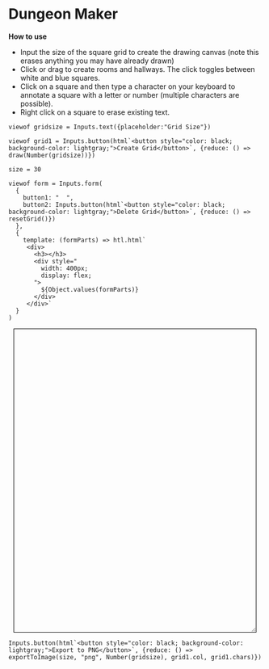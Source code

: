 # Dungeon Maker

**How to use**

- Input the size of the square grid to create the drawing canvas (note this erases anything you may have already drawn)
- Click or drag to create rooms and hallways. The click toggles between white and blue squares.
- Click on a square and then type a character on your keyboard to annotate a square with a letter or number (multiple characters are possible). 
- Right click on a square to erase existing text. 



```{ojs}
viewof gridsize = Inputs.text({placeholder:"Grid Size"})

viewof grid1 = Inputs.button(html`<button style="color: black; background-color: lightgray;">Create Grid</button>`, {reduce: () =>  draw(Number(gridsize))})

```


```{ojs}
size = 30

viewof form = Inputs.form(
  {
    button1: "  ",
    button2: Inputs.button(html`<button style="color: black; background-color: lightgray;">Delete Grid</button>`, {reduce: () => resetGrid()})
  },
  {
    template: (formParts) => htl.html`
     <div>
       <h3></h3>
       <div style="
         width: 400px;
         display: flex;
       ">
         ${Object.values(formParts)}
       </div>
     </div>`
  }
)
```

:::{.column-screen-inset}




```{=html}
<div style="width:95%; height:600px; border: 1px solid black; resize:both; overflow:auto; margin:10px; align:center;">
  <style>
    #grid {
      display: grid;
      gap: 0px;
    }
    .square {
      width: 30px;
      height: 30px;
      display: inline-block;
      border: 1px solid rgba(0, 0, 0, 0.3);
      background-color: white;
      color:rgba(218, 118, 118, 1);
      text-align: center;
      vertical-align: center;
    }
  </style>
  <div id="grid"></div>
  <canvas></canvas>


  <script>

function resetGrid() {
    var grid = document.getElementById('grid');
    while (grid.firstChild) {
        grid.removeChild(grid.firstChild);
    }
}

function draw (nums) {
   // Get the grid element and export button
   resetGrid();
   var grid = document.getElementById('grid');
   // var exportBtn = document.getElementById('exportBtn');


   var squareSize = 30
   var num = nums

   // Create an array to store the colors of each square
   var colors = []
   var characters = []

   // Create the grid of squares
  function createGrid(numSquares) {
    colors = Array(numSquares * numSquares).fill('white');
    characters = Array(numSquares * numSquares).fill('');
        

    for (var i = 0; i < numSquares; i++) {
      for (var j = 0; j < numSquares; j++) {
        var square = document.createElement('div');

        // Initialize the square's string array



        square.className = 'square';

        square.dataset.squareStrings = JSON.stringify([]);
        square.setAttribute('tabindex', '0'); // Make the square focusable
        square.addEventListener('mousedown', startDrag);
        square.addEventListener('mouseover', changeColor);
        square.addEventListener('mouseup', stopDrag);
        square.addEventListener('click', changeColor);
        square.addEventListener('keydown', function (event) {
          console.log ("event", event)
          var index = Array.prototype.indexOf.call(grid.children, this);

          var squareStrings = JSON.parse(this.dataset.squareStrings);

          var char = event.key;

         if (
            event.code === 'ShiftLeft' ||
            event.code === 'ShiftRight'
          ) {
            // Ignore Shift key press
            return;
          }

          if (event.shiftKey && char.length === 1) {
            // Adjust the character if Shift key is pressed
            char = char.toUpperCase();
          }
          console.log(char)
          squareStrings.push(char);
          this.textContent = squareStrings.join('');
          this.dataset.squareStrings = JSON.stringify(squareStrings);
          characters[index] = this.textContent;

         });
        square.addEventListener('contextmenu', function (event) {
          event.preventDefault();
          var index = Array.prototype.indexOf.call(grid.children, this);
          this.textContent = '';
          this.dataset.squareStrings = JSON.stringify([]);
          characters[index] = ""
        });
        grid.appendChild(square);
        grid.style.width = `${numSquares * squareSize}px`
        grid.style.gridTemplateColumns = `repeat(${numSquares}, minmax(0, 1fr))`
        grid.style.gridTemplateRows = `repeat(${numSquares}, minmax(0, 1fr))`
           }
       }
   }

   // Variables to track dragging
   var isDragging = false;

   // Start dragging the mouse
   function startDrag() {
       isDragging = true;
       changeColor.call(this); // Change color of the square immediately when mouse is pressed down
   }

   // Change the color of a square
   function changeColor() {
       var index = Array.prototype.indexOf.call(grid.children, this);
       // event.preventDefault(); 

       console.log(event.type) 

       if (isDragging || (!isDragging && event.type === 'mousedown')) {
        var char = String.fromCharCode(event.which);
          console.log ("inside first if", char)
           if (colors[index] === 'white') {
               colors[index] = 'blue';
               this.style.backgroundColor = 'blue';
           } else {
               colors[index] = 'white';
               this.style.backgroundColor = 'white';
           }
       }
/*         if (event.type === 'keydown') {
          var char = String.fromCharCode(event.which); // Get the character from the pressed key
          console.log(char)
          this.textContent = char;
          characters[index] = char; // Set the text content of the square
        } */
       } 

   // Stop dragging the mouse
   function stopDrag() {
       isDragging = false;
   }

   // Export the grid as an SVG image
   // Export the grid as an SVG image
   function exportToSVG() {
       var svgString = '<svg xmlns="http://www.w3.org/2000/svg" width="400" height="400">';
       var squareSize = 400 / Math.sqrt(colors.length);
       for (var i = 0; i < colors.length; i++) {
           var x = (i % Math.sqrt(colors.length)) * squareSize;
           var y = Math.floor(i / Math.sqrt(colors.length)) * squareSize;
           svgString += '<rect x="' + x + '" y="' + y + '" width="' + squareSize + '" height="' + squareSize + '" fill="' + colors[i] + '"/>';
       }
       svgString += '</svg>';

       var blob = new Blob([svgString], { type: 'image/svg+xml' });
       var url = URL.createObjectURL(blob);
       var link = document.createElement('a');
       link.href = url;
       link.download = 'grid.svg';
       link.click();
       URL.revokeObjectURL(url);
   }





   // Call the functions to create the grid and handle the export button click
    createGrid(num); // Specify the number of squares in the grid
    return {col:colors, chars: characters}


}
   // Export the grid as an image (PNG or JPEG)
// Export the grid as an image (PNG or JPEG)

function drawGridLines(num, ctx, width, height) {
  ctx.strokeStyle = "rgba(0,0,0,0.3)";
  ctx.lineWidth = 1;

  var gridSize = num;
  var squareSize = Math.floor(Math.min(width, height) / gridSize);

  for (var x = 0; x <= gridSize; x++) {
    ctx.beginPath();
    ctx.moveTo(x * squareSize, 0);
    ctx.lineTo(x * squareSize, height);
    ctx.stroke();
  }

  for (var y = 0; y <= gridSize; y++) {
    ctx.beginPath();
    ctx.moveTo(0, y * squareSize);
    ctx.lineTo(width, y * squareSize);
    ctx.stroke();
  }
}

function exportToImage(sqSize, format, numsquares, cols, chars) {
  var canvas = document.createElement('canvas');
  var ctx = canvas.getContext('2d');
  canvas.width = numsquares*sqSize;
  canvas.height = numsquares*sqSize;

  cols.forEach(function(color, index) {
    var x = (index % Math.sqrt(cols.length)) * sqSize;
    var y = Math.floor(index / Math.sqrt(cols.length)) * sqSize;
    ctx.fillStyle = color;
    ctx.fillRect(x, y, sqSize, sqSize);
    ctx.fillStyle = 'red';
    ctx.font = "20px serif";
    ctx.textAlign = "center";
    ctx.fillText(chars[index], x+15, y+20 );
  });
  drawGridLines(numsquares, ctx, canvas.width, canvas.height);

  var link = document.createElement('a');
  if (format === 'png') {
    link.href = canvas.toDataURL('image/png');
    link.download = 'grid.png';
  } else if (format === 'jpeg') {
    link.href = canvas.toDataURL('image/jpeg', 0.8);
    link.download = 'grid.jpg';
  } else {
    console.log('Invalid format specified.');
    return;
  }
  
  link.click();
}

exportBtn.addEventListener('click', function() {
       exportToImage('png', num);});
 
  </script>
</div>
```

::: 

```{ojs}
Inputs.button(html`<button style="color: black; background-color: lightgray;">Export to PNG</button>`, {reduce: () => exportToImage(size, "png", Number(gridsize), grid1.col, grid1.chars)})
```